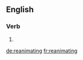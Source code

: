 ==English==

===Verb===
{{head|en}}

# {{present participle of|reanimate|lang=en}}

[[de:reanimating]]
[[fr:reanimating]]